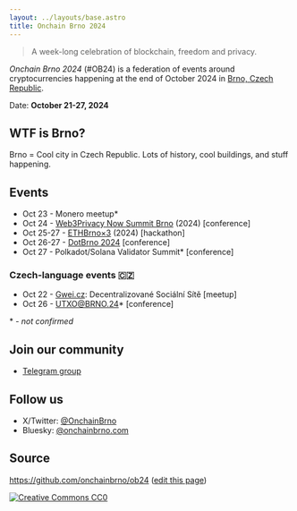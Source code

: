 ```yaml
---
layout: ../layouts/base.astro
title: Onchain Brno 2024
---
```


> A week-long celebration of blockchain, freedom and privacy.

*Onchain Brno 2024* (#OB24) is a federation of events around cryptocurrencies happening at the end of October 2024 in [Brno, Czech Republic](https://www.youtube.com/watch?v=ABX0NLNcfJk).

Date: **October 21-27, 2024**

## WTF is Brno?

Brno = Cool city in Czech Republic. Lots of history, cool buildings, and stuff happening.

## Events

* Oct 23 - Monero meetup*
* Oct 24 - [Web3Privacy Now Summit Brno](https://lu.ma/w3pn-summit-brno1) (2024) [conference]
* Oct 25-27 - [ETHBrno×3](https://twitter.com/ethbrno) (2024) [hackathon]
* Oct 26-27 - [DotBrno 2024](https://dotbrno.xyz) [conference]
* Oct 27 - Polkadot/Solana Validator Summit* [conference]

### Czech-language events 🇨🇿
* Oct 22 - [Gwei.cz](https://gwei.cz): Decentralizované Sociální Sítě [meetup]
* Oct 26 - UTXO@BRNO.24* [conference]

\* - *not confirmed*

## Join our community

* [Telegram group](https://t.me/OnchainBrno)

## Follow us

* X/Twitter: [@OnchainBrno](https://twitter.com/OnchainBrno)
* Bluesky: [@onchainbrno.com](https://bsky.app/profile/onchainbrno.com)

## Source

https://github.com/onchainbrno/ob24 ([edit this page](https://github.com/onchainbrno/ob24/edit/main/src/pages/index.mdx))

[![Creative Commons CC0](/cc-zero.svg)](https://creativecommons.org/public-domain/cc0/)
